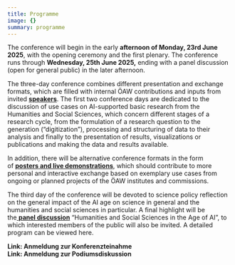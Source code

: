 ```yaml
---
title: Programme
image: {}
summary: programme
---
```

The conference will begin in the early **afternoon of Monday, 23rd June 2025**, with the opening ceremony and the first plenary. The conference runs through **Wednesday, 25th June 2025,** ending with a panel discussion (open for general public) in the later afternoon.



The three-day conference combines different presentation and exchange formats, which are filled with internal ÖAW contributions and inputs from invited [**speakers**](https://indico.global/event/14080/page/4355-plenaries). The first two conference days are dedicated to the discussion of use cases on AI-supported basic research from the Humanities and Social Sciences, which concern different stages of a research cycle, from the formulation of a research question to the generation (“digitization”), processing and structuring of data to their analysis and finally to the presentation of results, visualizations or publications and making the data and results available.

In addition, there will be alternative conference formats in the form of [**posters and live demonstrations**](https://indico.global/event/14080/page/4353-posterlive-demos), which should contribute to more personal and interactive exchange based on exemplary use cases from ongoing or planned projects of the ÖAW institutes and commissions.

The third day of the conference will be devoted to science policy reflection on the general impact of the AI age on science in general and the humanities and social sciences in particular. A final highlight will be the[ **panel discussion**](https://indico.global/event/14080/page/4354-panel-discussion) “Humanities and Social Sciences in the Age of AI”, to which interested members of the public will also be invited. A detailed program can be viewed here.

**Link: Anmeldung zur Konferenzteinahme\
Link: Anmeldung zur Podiumsdiskussion**
